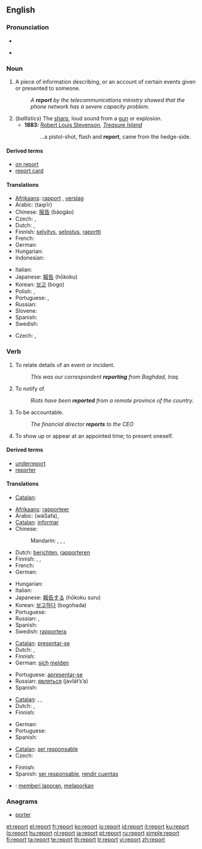 ==English==
{{wikipedia}}

===Pronunciation===
* {{audio|en-us-report.ogg|Audio (US)}}
* {{IPA|/ɻiːˈpɔː(r)t/}}
*: {{rhymes|ɔː(r)t}}

===Noun===
{{en-noun}}

# A piece of information describing, or an account of certain events given or presented to someone.
#: ''A '''report''' by the telecommunications ministry showed that the phone network has a severe capacity problem.''
# (''ballistics'') The [[sharp]], loud sound from a [[gun]] or explosion.
#* '''1883:''' [[w:Robert Louis Stevenson|Robert Louis Stevenson]], ''[[w:Treasure Island|Treasure Island]]''
#*: ...a pistol-shot, flash and '''report''', came from the hedge-side.

====Derived terms====
* [[on report]]
* [[report card]]

====Translations====
{{trans-top|information describing events}}
* [[Afrikaans]]: [[rapport]] {{n}}, [[verslag]] {{n}}
* Arabic: {{Arab|[[تقرير]]}} (taqrīr)
* Chinese: [[报告]] (bàogào)
* Czech: {{t+|cs|zpráva|f}}, {{t-|cs|hlášení|n}}
* Dutch: {{t+|nl|rapport|n}}, {{t+|nl|verslag|n}}
* Finnish: [[selvitys]], [[selostus]], [[raportti]]
* French: {{t+|fr|rapport|m}}
* German: {{t+|de|Bericht|m}}
* Hungarian: {{t+|hu|jelentés}}
* Indonesian: {{t+|id|laporan|xs=Indonesian}}
{{trans-mid}}
* Italian: {{t+|it|rapporto|m}}
* Japanese: [[報告]] (hōkoku)
* Korean: [[보고]] (bogo)
* Polish: {{t+|pl|raport|m}}, {{t|pl|sprawozdanie|n}}
* Portuguese: {{t+|pt|relatório|m}}, {{t+|pt|relato|m}}
* Russian: {{t+|ru|доклад|m|tr=doklád|sc=Cyrl}}
* Slovene: {{t+|sl|poročilo|n}}
* Spanish: {{t-|es|informe|m}}
* Swedish: {{t+|sv|rapport|c}}
{{trans-bottom}}

{{trans-top|(ballistics) the sharp, loud sound from a gun or explosion}}
* Czech: {{t-|cs|výbuch|m}}, {{t-|cs|výstřel|m}}
{{trans-mid}}
{{trans-bottom}}

===Verb===
{{en-verb}}

# {{intransitive}} To relate details of an event or incident.
#: ''This was our correspondent '''reporting''' from Baghdad, Iraq.''
# {{transitive}} To notify of.
#: ''Riots have been '''reported''' from a remote province of the country.''
# {{intransitive}} To be accountable.
#: ''The financial director '''reports''' to the CEO''
# {{intransitive|military}} To show up or appear at an appointed time; to present oneself.

====Derived terms====
* [[underreport]]
* [[reporter]]

====Translations====
{{trans-top|account}}
* [[Catalan]]: {{t+|ca|informe}}
{{trans-mid}}
{{trans-bottom}}

{{trans-top|to relate event}}
* [[Afrikaans]]: [[rapporteer]]
* Arabic: {{Arab|[[وصف]]}} (wáSafa),  {{t|ar|أبلغ|tr='ablagha|sc=Arab}}
* [[Catalan]]: [[informar]]
* Chinese:
*: Mandarin: {{t|zh|報告|sc=Hani}},  {{t|zh|报告|tr=bàogào|sc=Hani}},  {{t|zh|彙報|sc=Hani}},  {{t|zh|汇报|tr=huìbào|sc=Hani}}
* Dutch: [[berichten]], [[rapporteren]]
* Finnish: {{t+|fi|selvittää}}, {{t-|fi|selostaa}}, {{t-|fi|raportoida}}
* French: {{t+|fr|rapporter}}
* German: {{t+|de|berichten}}
{{trans-mid}}
* Hungarian: {{t+|hu|jelent}}
* Italian: {{t+|it|riferire}}
* Japanese: [[報告]]する (hōkoku suru)
* Korean: [[보고하다]] (bogohada)
* Portuguese: {{t+|pt|relatar}}
* Russian: {{qualifier|imperfective}} {{t|ru|сообщать|tr=soobščát’|sc=Cyrl}},  {{qualifier|perfective}} {{t|ru|сообщить|tr=soobščít’|sc=Cyrl}}
* Spanish: {{t-|es|informar}}
* Swedish: [[rapportera]]
{{trans-bottom}}

{{trans-top|appear or present oneself}}
* [[Catalan]]: [[presentar-se]]
* Dutch: {{t+|nl|afkomen}}, {{t+|nl|verschijnen}}
* Finnish: {{t+|fi|ilmoittautua}}
* German: [[sich]] [[melden]]
{{trans-mid}}
* Portuguese: [[apresentar-se]]
* Russian: [[являться]] (javlát’s’a)
* Spanish: {{t-|es|presentarse}}
{{trans-bottom}}

{{trans-top|to notify}}
* [[Catalan]]: {{t+|ca|notificar}}, {{t-|ca|fer saber}}, {{t+|ca|informar}}
* Dutch: {{t+|nl|bekendmaken}}, {{t+|nl|melden}}
* Finnish: {{t+|fi|ilmoittaa}}
{{trans-mid}}
* German: {{t+|de|melden}}
* Portuguese: {{t+|pt|notificar}}
* Spanish: {{t-|es|notificar}}
{{trans-bottom}}

{{trans-top|to be accountable}}
* [[Catalan]]: [[ser responsable]]
* Czech: {{t-|cs|zodpovídat se}}
{{trans-mid}}
* Finnish: {{t-|fi|raportoida}}
* Spanish: [[ser responsable]], [[rendir cuentas]]
{{trans-bottom}}

{{checktrans-top}}
* {{ttbc|Indonesian}}: [[memberi laporan]], [[melaporkan]]
{{trans-bottom}}

===Anagrams===
* [[porter]]

[[et:report]]
[[el:report]]
[[fr:report]]
[[ko:report]]
[[io:report]]
[[id:report]]
[[it:report]]
[[ku:report]]
[[lo:report]]
[[hu:report]]
[[nl:report]]
[[ja:report]]
[[pt:report]]
[[ru:report]]
[[simple:report]]
[[fi:report]]
[[ta:report]]
[[te:report]]
[[th:report]]
[[tr:report]]
[[vi:report]]
[[zh:report]]